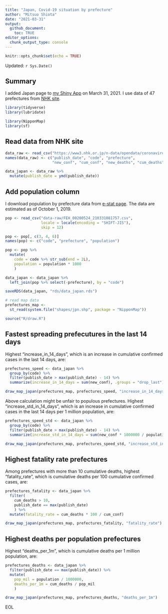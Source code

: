 ```yaml
---
title: "Japan, Covid-19 situation by prefecture"
author: "Mitsuo Shiota"
date: "2021-03-31"
output: 
  github_document:
    toc: TRUE
editor_options: 
  chunk_output_type: console
---
```


```r
knitr::opts_chunk$set(echo = TRUE)
```

Updated: `r Sys.Date()`

## Summary

I added Japan page to [my Shiny App](https://mitsuoxv.shinyapps.io/covid/) on March 31, 2021. I use data of 47 prefectures from [NHK site ](https://www3.nhk.or.jp/news/special/coronavirus/data/).

```r
library(tidyverse)
library(lubridate)

library(NipponMap)
library(sf)

```

## Read data from NHK site

```r

data_raw <- read_csv("https://www3.nhk.or.jp/n-data/opendata/coronavirus/nhk_news_covid19_prefectures_daily_data.csv")
names(data_raw) <- c("publish_date", "code", "prefecture",
                     "new_conf", "cum_conf", "new_deaths", "cum_deaths")

data_japan <- data_raw %>% 
  mutate(publish_date = ymd(publish_date))

```

## Add population column

I download population by prefecture data from [e-stat page](https://www.e-stat.go.jp/stat-search/database?page=1&layout=datalist&toukei=00200524&bunya_l=02&tstat=000000090001&cycle=0&tclass1=000001136886&statdisp_id=0003412316&tclass2val=0). The data are estimated as of October 1, 2019.

```r

pop <- read_csv("data-raw/FEH_00200524_210331081757.csv", 
                locale = locale(encoding = "SHIFT-JIS"), 
                skip = 12)

pop <- pop[, c(3, 4, 6)]
names(pop) <- c("code", "prefecture", "population")

pop <- pop %>% 
  mutate(
    code = code %>% str_sub(end = 2L),
    population = population * 1000
    )

data_japan <- data_japan %>% 
  left_join(pop %>% select(-prefecture), by = "code")

saveRDS(data_japan, "rds/data_japan.rds")

```


```r

# read map data
prefectures_map <-
  st_read(system.file("shapes/jpn.shp", package = "NipponMap"))

source("R/draw.R")

```

## Fastest spreading prefecutures in the last 14 days

Highest "increase_in_14_days", which is an increase in cumulative confirmed cases in the last 14 days, are:

```r
prefectures_speed <- data_japan %>% 
  group_by(code) %>% 
  filter(publish_date > max(publish_date) - 14) %>% 
  summarize(increase_in_14_days = sum(new_conf), .groups = "drop_last")

draw_map_japan(prefectures_map, prefectures_speed, "increase_in_14_days")

```

Above calculation might be unfair to populous prefectures. Highest "increase_std_in_14_days", which is an increase in cumulative confirmed cases in the last 14 days per 1 million population, are:

```r
prefectures_speed_std <- data_japan %>% 
  group_by(code) %>% 
  filter(publish_date > max(publish_date) - 14) %>% 
  summarize(increase_std_in_14_days = sum(new_conf * 1000000 / population), .groups = "drop_last")

draw_map_japan(prefectures_map, prefectures_speed_std, "increase_std_in_14_days")

```


## Highest fatality rate prefectures

Among prefectures with more than 10 cumulative deaths, highest "fatality_rate", which is cumulative deaths per 100 cumulative confirmed cases, are:

```r
prefectures_fatality <- data_japan %>% 
  filter(
    cum_deaths > 10,
    publish_date == max(publish_date)
    ) %>% 
  mutate(fatality_rate = cum_deaths * 100 / cum_conf)

draw_map_japan(prefectures_map, prefectures_fatality, "fatality_rate")

```

## Highest deaths per population prefectures

Highest "deaths_per_1m", which is cumulative deaths per 1 million population, are:

```r
prefectures_deaths <- data_japan %>% 
  filter(publish_date == max(publish_date)) %>% 
  mutate(
    pop_mil = population / 1000000,
    deaths_per_1m = cum_deaths / pop_mil
    )

draw_map_japan(prefectures_map, prefectures_deaths, "deaths_per_1m")

```

EOL

